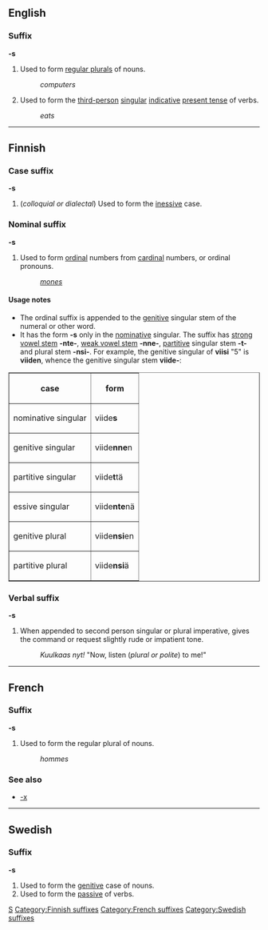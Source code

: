 ==English==
===Suffix===
'''-s'''

#Used to form [[regular plural]]s of nouns.
#:''computers''
#Used to form the [[third-person]] [[singular]] [[indicative]] [[present tense]] of verbs.
#:''eats''

----
==Finnish==
===Case suffix===
'''-s'''

# (''colloquial or dialectal'') Used to form the [[inessive]] case.

===Nominal suffix===
'''-s'''

#Used to form [[ordinal]] numbers from [[cardinal]] numbers, or ordinal pronouns.
#:''[[mones#Finnish|mones]]''

====Usage notes====
*The ordinal suffix is appended to the [[genitive]] singular stem of the numeral or other word.
*It has the form '''-s''' only in the [[nominative]] singular. The suffix has [[strong vowel stem]] '''-nte-''', [[weak vowel stem]] '''-nne-''', [[partitive]] singular stem '''-t-''' and plural stem '''-nsi-'''. For example, the genitive singular of '''viisi''' "5" is '''viiden''', whence the genitive singular stem '''viide-''':

<table border="1">
<tr><th>case</th><th>form</th></tr>
<tr><td>nominative singular</td><td>viide'''s'''</td></tr>
<tr><td>genitive singular  </td><td>viide'''nne'''n</td></tr>
<tr><td>partitive singular </td><td>viide'''t'''tä</td></tr>
<tr><td>essive singular    </td><td>viide'''nte'''nä</td></tr>
<tr><td>genitive plural    </td><td>viide'''nsi'''en</td></tr>
<tr><td>partitive plural   </td><td>viide'''nsi'''ä</td></tr>
</table>

===Verbal suffix===
'''-s'''

# When appended to second person singular or plural imperative, gives the command or request slightly rude or impatient tone.
#: ''Kuulkaas nyt!'' "Now, listen (''plural or polite'') to me!"

----
==French==
===Suffix===
'''-s'''

#Used to form the regular plural of nouns.
#:''hommes''

===See also===
*[[-x]]

----
==Swedish==
===Suffix===
'''-s'''

#Used to form the [[genitive]] case of nouns.
#Used to form the [[passive]] of verbs.

[[Category:English suffixes|S]]
[[Category:Finnish suffixes]]
[[Category:French suffixes]]
[[Category:Swedish suffixes]]
